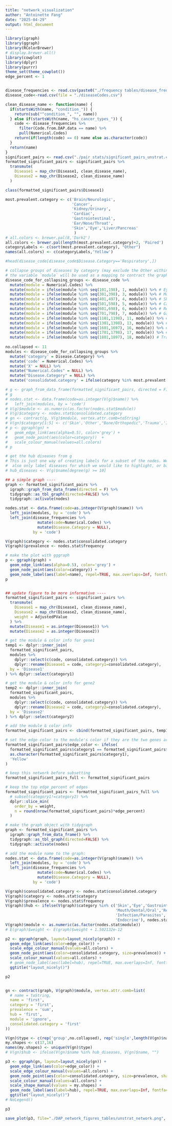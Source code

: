 ```yaml
---
title: "network_visualization"
author: "Antoinette Fang"
date: "2025-04-29"
output: html_document
---
```


```r
library(igraph)
library(ggraph)
library(RColorBrewer)
# display.brewer.all()
library(cowplot)
library(dplyr)
library(purrr)
theme_set(theme_cowplot())
edge_percent <- 1


disease_frequencies <- read.csv(paste0("./frequency tables/disease_frequencies_", 'unstrat', ".csv"))
disease_code<-read.csv(file = "./diseaseCodes.csv")

clean_disease_name <- function(name) {
  if(startsWith(name, "condition_")) {
    return(sub("^condition_", "", name))
  } else if(startsWith(name, "hs_cancer_types_")) {
    code <- disease_frequencies %>%
      filter(Code.from.DAP.data == name) %>%
      pull(Numerical.Codes)
    return(if(length(code) == 0) name else as.character(code))
  }
  return(name)
}
significant_pairs <- read.csv("./pair stats/significant_pairs_unstrat.csv")
formatted_significant_pairs <- significant_pairs %>%
  transmute(
    Disease1 = map_chr(Disease1, clean_disease_name),
    Disease2 = map_chr(Disease2, clean_disease_name)
  ) 

class(formatted_significant_pairs$Disease1)

most.prevalent.category <- c('Brain/Neurologic', 
                             'Cancer',
                             'Kidney/Urinary',
                             'Cardiac', 
                             'Gastrointestinal',
                             'Ear/Nose/Throat',
                             'Skin','Eye','Liver/Pancreas'
                              )
# all.colors <- brewer.pal(8,'Dark2')
all.colors <- brewer.pal(length(most.prevalent.category)+2, 'Paired')
categoryLabels <- c(sort(most.prevalent.category), "Other")
names(all.colors) <- c(categoryLabels,'Yellow')

#head(disease_code[disease_code$Disease.Category=='Respiratory',])

# collapse groups of diseases by category (may exclude the Other within each category as they sometimes behave differently)
# the variable `module` will be used as a mapping to contract the graph
disease_code_for_collapsing_groups <- disease_code %>%
  mutate(module = Numerical.Codes) %>%
  mutate(module = ifelse(module %in% seq(101,198), 1, module)) %>% # Eye
  mutate(module = ifelse(module %in% seq(301,398), 3, module)) %>% # Mouth/Dental/Oral
  mutate(module = ifelse(module %in% seq(401,497), 4, module)) %>% # Skin
  mutate(module = ifelse(module %in% seq(501,598), 5, module)) %>% # Cardiac
  mutate(module = ifelse(module %in% seq(601,698), 6, module)) %>% # Respiratory
  mutate(module = ifelse(module %in% seq(701,798), 7, module)) %>% # Gastrointestinal
  mutate(module = ifelse(module %in% seq(1101,1198), 11, module)) %>% # Bone/Orthopedic
  mutate(module = ifelse(module %in% seq(1301,1398), 13, module)) %>% # Endocrine
  mutate(module = ifelse(module %in% seq(1601,1697), 16, module)) %>% # Infection/Parasites
  mutate(module = ifelse(module %in% seq(1701,1798), 17, module)) %>% # Toxin Consumption
  mutate(module = ifelse(module %in% seq(1801,1897), 18, module)) # Trauma
  
no.collapsed <- 11
modules <- disease_code_for_collapsing_groups %>%
  mutate('category' = Disease.Category) %>%
  mutate('code' = Numerical.Codes) %>%
  mutate('X' = NULL) %>%
  mutate("Numerical.Codes" = NULL) %>%
  mutate("Disease.Category" = NULL) %>%
  mutate('consolidated.category' = ifelse(category %in% most.prevalent.category, category, 'Other'))

# g <- graph_from_data_frame(formatted_significant_pairs, directed = F)
# g
# nodes.stat <- data.frame(code=as.integer(V(g)$name)) %>% 
#   left_join(modules, by = 'code')
# V(g)$module <- as.numeric(as.factor(nodes.stat$module))
# V(g)$category <- nodes.stat$consolidated.category
# gn <- contract(g, V(g)$module, vertex.attr.comb=toString)
# V(gn)$category[1:5] <- c('Skin','Other',"Bone/Orthopedic",'Trauma','Infection/Parasites')
# p <- ggraph(gn) + 
#   geom_edge_link(aes(alpha=0.5), color='grey') + 
#   geom_node_point(aes(color=category))  +
#   scale_colour_manual(values=all.colors) 
# p

# get the hub diseases from g
# This is just one way of creating labels for a subset of the nodes. We could 
#  also only label diseases for which we would like to highlight, or based on overall prevalence
# hub_diseases <- V(g)$name[degree(g) >= 10]

## a simple graph ----
graph <- formatted_significant_pairs %>% 
  igraph::graph_from_data_frame(directed = F) %>% 
  tidygraph::as_tbl_graph(directed=FALSE) %>% 
  tidygraph::activate(nodes) 

nodes.stat <- data.frame(code=as.integer(V(graph)$name)) %>% 
  left_join(modules, by = 'code') %>%
  left_join(disease_frequencies %>%
              mutate(code=Numerical.Codes) %>%
              mutate(Disease.Category = NULL),
            by = 'code')

V(graph)$category <- nodes.stat$consolidated.category
V(graph)$prevalence <- nodes.stat$frequency

# make the plot with gggraph
p <- ggraph(graph) + 
  geom_edge_link(aes(alpha=0.5), color='grey') + 
  geom_node_point(aes(color=category)) +
  geom_node_label(aes(label=name), repel=TRUE, max.overlaps=Inf, fontface='italic') 
p


## update figure to be more informative ----
formatted_significant_pairs <- significant_pairs %>%
  transmute(
    Disease1 = map_chr(Disease1, clean_disease_name),
    Disease2 = map_chr(Disease2, clean_disease_name),
    weight = AdjustedPValue
  ) %>%
  mutate(Disease1 = as.integer(Disease1)) %>%
  mutate(Disease2 = as.integer(Disease2))

# get the module & color info for gene1
temp1 <- dplyr::inner_join(
  formatted_significant_pairs,
  modules %>% 
    dplyr::select(c(code, consolidated.category)) %>% 
    dplyr::rename(Disease1 = code, category1=consolidated.category),
  by = 'Disease1'
) %>% dplyr::select(category1)

# get the module & color info for gene2
temp2 <- dplyr::inner_join(
  formatted_significant_pairs,
  modules %>% 
    dplyr::select(c(code, consolidated.category)) %>% 
    dplyr::rename(Disease2 = code, category2=consolidated.category),
  by = 'Disease2'
) %>% dplyr::select(category2)

# add the module & color info 
formatted_significant_pairs <- cbind(formatted_significant_pairs, temp1, temp2)

# set the edge color to the module's color if they are the two genes are in the same module 
formatted_significant_pairs$edge_color <- ifelse(
  formatted_significant_pairs$category1 == formatted_significant_pairs$category2, 
  as.character(formatted_significant_pairs$category1),
  'Yellow'
)

# keep this network before subsetting
formatted_significant_pairs_full <- formatted_significant_pairs 

# keep the top edge_percent of edges 
formatted_significant_pairs <- formatted_significant_pairs_full %>% 
  # subset(category1!=category2) %>%
  dplyr::slice_min(
    order_by = weight, 
    n = round(nrow(formatted_significant_pairs)*edge_percent)
  )

# make the graph object with tidygraph
graph <- formatted_significant_pairs %>% 
  igraph::graph_from_data_frame() %>%
  tidygraph::as_tbl_graph(directed=FALSE) %>% 
  tidygraph::activate(nodes)

# add the module name to the graph:
nodes.stat <- data.frame(code=as.integer(V(graph)$name)) %>% 
  left_join(modules, by = 'code') %>%
  left_join(disease_frequencies %>%
              mutate(code=Numerical.Codes) %>%
              mutate(Disease.Category = NULL),
            by = 'code')

V(graph)$consolidated.category <- nodes.stat$consolidated.category
V(graph)$category <- nodes.stat$category
V(graph)$prevalence <- nodes.stat$frequency
V(graph)$hub <- ifelse(V(graph)$category %in% c('Skin','Eye','Gastrointestinal','Cardiac',
                                                'Mouth/Dental/Oral','Respiratory','Bone/Orthopedic',
                                                'Infection/Parasites','Trauma','Toxin Consumption',
                                                'Endocrine'), nodes.stat$category, nodes.stat$Disease.Name.x)
V(graph)$module <- as.numeric(as.factor(nodes.stat$module))
# E(graph)$weight <- E(graph)$weight + 1.502132e-12

p2 <- ggraph(graph, layout=layout_nicely(graph)) + 
  geom_edge_link(aes(color=edge_color)) + 
  scale_edge_colour_manual(values=all.colors) +
  geom_node_point(aes(color=consolidated.category, size=prevalence)) +
  scale_colour_manual(values=all.colors) +
  # geom_node_label(aes(label=hub), repel=TRUE, max.overlaps=Inf, fontface='italic') +
  ggtitle("layout_nicely()") 

p2


gn <- contract(graph, V(graph)$module, vertex.attr.comb=list(
  # name = toString,
  name = 'first',
  category = 'first',
  prevalence = 'sum',
  hub = 'first',
  module = 'ignore',
  consolidated.category = 'first'
))

V(gn)$type <- c(rep('group',no.collapsed), rep('single',length(V(gn)$name)-no.collapsed))
my.shapes <- c(17,16)
names(my.shapes) <- unique(V(gn)$type)
# V(gn)$hub <- ifelse(V(gn)$name %in% hub_diseases, V(gn)$name, "")

p3 <- ggraph(gn, layout=layout_nicely(gn)) + 
  geom_edge_link(aes(color=edge_color)) + 
  scale_edge_colour_manual(values=all.colors) +
  geom_node_point(aes(color=consolidated.category, size=prevalence, shape = type)) +
  scale_colour_manual(values=all.colors) +
  scale_shape_manual(values = my.shapes) +
  geom_node_label(aes(label=hub), repel=TRUE, max.overlaps=Inf, fontface='italic') +
  ggtitle("layout_nicely()") 
# NoLegend()

p3

save_plot(p3, file="./DAP_network_figures_tables/unstrat_network.png", base_height = 7)

```











